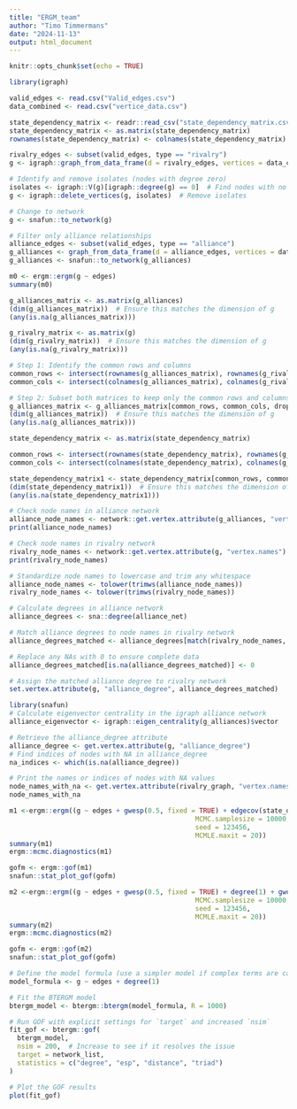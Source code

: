 ```yaml
---
title: "ERGM_team"
author: "Timo Timmermans"
date: "2024-11-13"
output: html_document
---
```



```r
knitr::opts_chunk$set(echo = TRUE)
```

```r
library(igraph)
```


```r
valid_edges <- read.csv("Valid_edges.csv")
data_combined <- read.csv("vertice_data.csv")

state_dependency_matrix <- readr::read_csv("state_dependency_matrix.csv")
state_dependency_matrix <- as.matrix(state_dependency_matrix)
rownames(state_dependency_matrix) <- colnames(state_dependency_matrix)
```



```r
rivalry_edges <- subset(valid_edges, type == "rivalry")
g <- igraph::graph_from_data_frame(d = rivalry_edges, vertices = data_combined, directed = FALSE)

# Identify and remove isolates (nodes with degree zero)
isolates <- igraph::V(g)[igraph::degree(g) == 0]  # Find nodes with no connections
g <- igraph::delete_vertices(g, isolates)  # Remove isolates

# Change to network
g <- snafun::to_network(g)

# Filter only alliance relationships
alliance_edges <- subset(valid_edges, type == "alliance")
g_alliances <- graph_from_data_frame(d = alliance_edges, vertices = data_combined, directed = FALSE)
g_alliances <- snafun::to_network(g_alliances)
```



```r
m0 <- ergm::ergm(g ~ edges)
summary(m0)

```
```r
g_alliances_matrix <- as.matrix(g_alliances)
(dim(g_alliances_matrix))  # Ensure this matches the dimension of g
(any(is.na(g_alliances_matrix)))

g_rivalry_matrix <- as.matrix(g)
(dim(g_rivalry_matrix))  # Ensure this matches the dimension of g
(any(is.na(g_rivalry_matrix)))

# Step 1: Identify the common rows and columns
common_rows <- intersect(rownames(g_alliances_matrix), rownames(g_rivalry_matrix))
common_cols <- intersect(colnames(g_alliances_matrix), colnames(g_rivalry_matrix))

# Step 2: Subset both matrices to keep only the common rows and columns
g_alliances_matrix <- g_alliances_matrix[common_rows, common_cols, drop = FALSE]
(dim(g_alliances_matrix))  # Ensure this matches the dimension of g
(any(is.na(g_alliances_matrix)))

state_dependency_matrix <- as.matrix(state_dependency_matrix)

common_rows <- intersect(rownames(state_dependency_matrix), rownames(g_rivalry_matrix))
common_cols <- intersect(colnames(state_dependency_matrix), colnames(g_rivalry_matrix))

state_dependency_matrix1 <- state_dependency_matrix[common_rows, common_cols, drop = FALSE]
(dim(state_dependency_matrix1))  # Ensure this matches the dimension of g
(any(is.na(state_dependency_matrix1)))
```

```r
# Check node names in alliance network
alliance_node_names <- network::get.vertex.attribute(g_alliances, "vertex.names")
print(alliance_node_names)

# Check node names in rivalry network
rivalry_node_names <- network::get.vertex.attribute(g, "vertex.names")
print(rivalry_node_names)

# Standardize node names to lowercase and trim any whitespace
alliance_node_names <- tolower(trimws(alliance_node_names))
rivalry_node_names <- tolower(trimws(rivalry_node_names))

# Calculate degrees in alliance network
alliance_degrees <- sna::degree(alliance_net)

# Match alliance degrees to node names in rivalry network
alliance_degrees_matched <- alliance_degrees[match(rivalry_node_names, alliance_node_names)]

# Replace any NAs with 0 to ensure complete data
alliance_degrees_matched[is.na(alliance_degrees_matched)] <- 0

# Assign the matched alliance degree to rivalry network
set.vertex.attribute(g, "alliance_degree", alliance_degrees_matched)

```

```r
library(snafun)
# Calculate eigenvector centrality in the igraph alliance network
alliance_eigenvector <- igraph::eigen_centrality(g_alliances)$vector

```

```r
# Retrieve the alliance_degree attribute
alliance_degree <- get.vertex.attribute(g, "alliance_degree")
# Find indices of nodes with NA in alliance_degree
na_indices <- which(is.na(alliance_degree))

# Print the names or indices of nodes with NA values
node_names_with_na <- get.vertex.attribute(rivalry_graph, "vertex.names")[na_indices]
node_names_with_na

```

```r
m1 <-ergm::ergm((g ~ edges + gwesp(0.5, fixed = TRUE) + edgecov(state_dependency_matrix1) + + nodecov("alliance_degree")), control = ergm::control.ergm(MCMC.burnin = 5000,
                                               MCMC.samplesize = 10000,
                                               seed = 123456,
                                               MCMLE.maxit = 20))
summary(m1)
ergm::mcmc.diagnostics(m1)

gofm <- ergm::gof(m1)
snafun::stat_plot_gof(gofm)

```

```r
m2 <-ergm::ergm((g ~ edges + gwesp(0.5, fixed = TRUE) + degree(1) + gwdsp(0.5, fixed = TRUE) + edgecov(state_dependency_matrix1)), control = ergm::control.ergm(MCMC.burnin = 5000,
                                               MCMC.samplesize = 10000,
                                               seed = 123456,
                                               MCMLE.maxit = 20))
summary(m2)
ergm::mcmc.diagnostics(m2)

gofm <- ergm::gof(m2)
snafun::stat_plot_gof(gofm)

```



```r
# Define the model formula (use a simpler model if complex terms are causing issues)
model_formula <- g ~ edges + degree(1)

# Fit the BTERGM model
btergm_model <- btergm::btergm(model_formula, R = 1000)

# Run GOF with explicit settings for `target` and increased `nsim`
fit_gof <- btergm::gof(
  btergm_model,
  nsim = 200,  # Increase to see if it resolves the issue
  target = network_list,
  statistics = c("degree", "esp", "distance", "triad")
)

# Plot the GOF results
plot(fit_gof)





```




